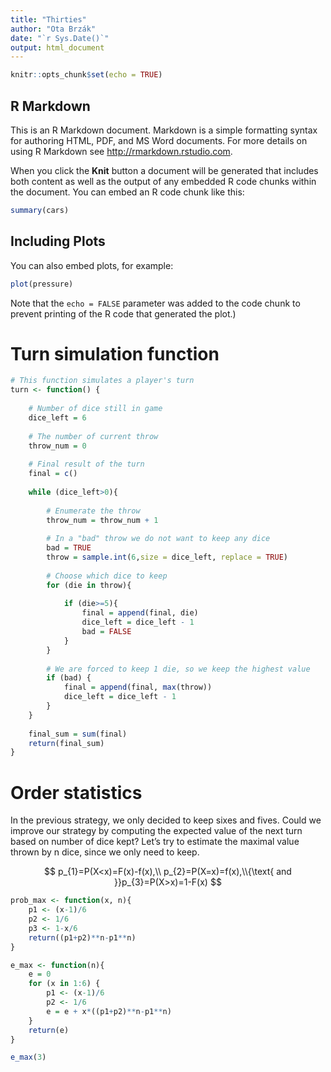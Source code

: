```yaml
---
title: "Thirties"
author: "Ota Brzák"
date: "`r Sys.Date()`"
output: html_document
---
```


```r
knitr::opts_chunk$set(echo = TRUE)
```

## R Markdown

This is an R Markdown document. Markdown is a simple formatting syntax for authoring HTML, PDF, and MS Word documents. For more details on using R Markdown see <http://rmarkdown.rstudio.com>.

When you click the **Knit** button a document will be generated that includes both content as well as the output of any embedded R code chunks within the document. You can embed an R code chunk like this:

```r
summary(cars)
```

## Including Plots

You can also embed plots, for example:

```r
plot(pressure)
```

Note that the `echo = FALSE` parameter was added to the code chunk to prevent printing of the R code that generated the plot.)

# Turn simulation function

```r
# This function simulates a player's turn
turn <- function() {
    
    # Number of dice still in game
    dice_left = 6
    
    # The number of current throw
    throw_num = 0
    
    # Final result of the turn
    final = c()
    
    while (dice_left>0){
        
        # Enumerate the throw
        throw_num = throw_num + 1
        
        # In a "bad" throw we do not want to keep any dice
        bad = TRUE
        throw = sample.int(6,size = dice_left, replace = TRUE)
        
        # Choose which dice to keep
        for (die in throw){
            
            if (die>=5){
                final = append(final, die)
                dice_left = dice_left - 1
                bad = FALSE
            }
        }
        
        # We are forced to keep 1 die, so we keep the highest value
        if (bad) {
            final = append(final, max(throw))
            dice_left = dice_left - 1
        }
    }
    
    final_sum = sum(final)
    return(final_sum)
}
```

# Order statistics

In the previous strategy, we only decided to keep sixes and fives. Could we improve our strategy by computing the expected value of the next turn based on number of dice kept? Let's try to estimate the maximal value thrown by n dice, since we only need to keep.

$$
p_{1}=P(X<x)=F(x)-f(x),\\ p_{2}=P(X=x)=f(x),\\{\text{ and }}p_{3}=P(X>x)=1-F(x)
$$

```r
prob_max <- function(x, n){
    p1 <- (x-1)/6
    p2 <- 1/6
    p3 <- 1-x/6
    return((p1+p2)**n-p1**n)
}
```

```r
e_max <- function(n){
    e = 0
    for (x in 1:6) {
        p1 <- (x-1)/6
        p2 <- 1/6
        e = e + x*((p1+p2)**n-p1**n)
    }
    return(e)
}

e_max(3)

```
